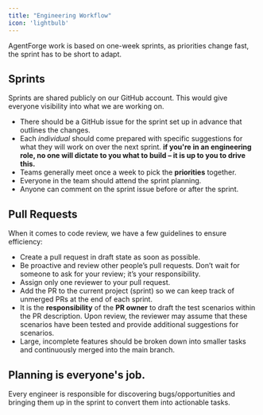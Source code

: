 ```yaml
---
title: "Engineering Workflow" 
icon: 'lightbulb'
---
```


AgentForge work is based on one-week sprints, as priorities change fast, the sprint has to be short to adapt. 

## Sprints

Sprints are shared publicly on our GitHub account. This would give everyone visibility into what we are working on.

* There should be a GitHub issue for the sprint set up in advance that outlines the changes.
* Each _individual_ should come prepared with specific suggestions for what they will work on over the next sprint. **if you're in an engineering role, no one will dictate to you what to build – it is up to you to drive this.**
* Teams generally meet once a week to pick the **priorities** together.
* Everyone in the team should attend the sprint planning.
* Anyone can comment on the sprint issue before or after the sprint.

## Pull Requests

When it comes to code review, we have a few guidelines to ensure efficiency:

- Create a pull request in draft state as soon as possible.
- Be proactive and review other people’s pull requests. Don’t wait for someone to ask for your review; it’s your responsibility.
- Assign only one reviewer to your pull request.
- Add the PR to the current project (sprint) so we can keep track of unmerged PRs at the end of each sprint.
- It is the **responsibility** of the **PR owner** to draft the test scenarios within the PR description. Upon review, the reviewer may assume that these scenarios have been tested and provide additional suggestions for scenarios.
- Large, incomplete features should be broken down into smaller tasks and continuously merged into the main branch.

## Planning is everyone's job.

Every engineer is responsible for discovering bugs/opportunities and bringing them up in the sprint to convert them into actionable tasks.
